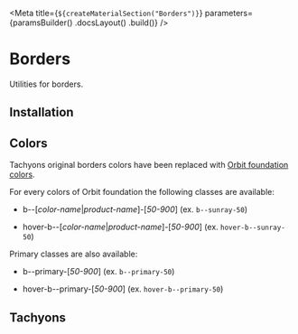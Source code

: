 
<Meta
    title={`${createMaterialSection("Borders")}`}
    parameters={paramsBuilder()
        .docsLayout(<MaterialsLayout sourcePath="/packages/tachyons/src" />)
        .build()}
/>

# Borders

Utilities for borders.

## Installation

<Installation />

## Colors

Tachyons original borders colors have been replaced with [Orbit foundation colors](?path=/docs/materials-colors--page).

For every colors of Orbit foundation the following classes are available:

- b--[_color-name_|_product-name_]-[_50-900_] (ex. `b--sunray-50`)

- hover-b--[_color-name_|_product-name_]-[_50-900_] (ex. `hover-b--sunray-50`)

Primary classes are also available:

- b--primary-[_50-900_] (ex. `b--primary-50`)

- hover-b--primary-[_50-900_] (ex. `hover-b--primary-50`)

## Tachyons

<TachyonsFile relativeFilePath="/borders.css" />



